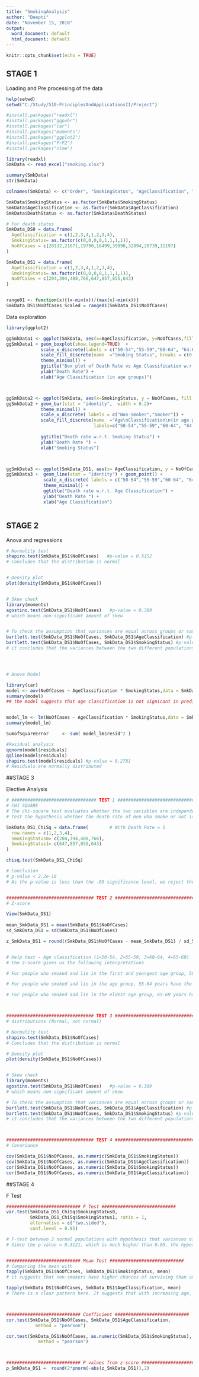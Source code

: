---
title: "SmokingAnalysis"
author: "Deepti"
date: "November 15, 2018"
output:
  word_document: default
  html_document: default
---

```{r setup, include=FALSE}
knitr::opts_chunk$set(echo = TRUE)
```

## STAGE 1

Loading and Pre processing of the data

```{r, results="hide"}

help(setwd)
setwd("C:/Study/510-PrinciplesAndApplicationsII/Project")

#install.packages("readxl")
#install.packages("ggpubr")
#install.packages("car")
#install.packages("moments")
#install.packages("ggplot2")
#install.packages("FrF2")
#install.packages("nlme")

library(readxl)
SmkData <- read_excel("smoking.xlsx")

summary(SmkData)
str(SmkData)

colnames(SmkData) <- c("Order", "SmokingStatus", "AgeClassification", "DeathStatus", "NoOfCases" )

SmkData$SmokingStatus <- as.factor(SmkData$SmokingStatus)
SmkData$AgeClassification <- as.factor(SmkData$AgeClassification)
SmkData$DeathStatus <- as.factor(SmkData$DeathStatus)

# For death status 
SmkData_DS0 = data.frame(
  AgeClassification = c(1,2,3,4,1,2,3,4),
  SmokingStatus= as.factor(c(0,0,0,0,1,1,1,1)), 
  NoOfCases = c(20132,21671,19790,16499,39990,32894,20739,11197)
)

SmkData_DS1 = data.frame(
  AgeClassification = c(1,2,3,4,1,2,3,4),
  SmokingStatus= as.factor(c(0,0,0,0,1,1,1,1)), 
  NoOfCases = c(204,394,488,766,647,857,855,643)
)


range01 <- function(x){(x-min(x))/(max(x)-min(x))}
SmkData_DS1$NoOfCases_Scaled = range01(SmkData_DS1$NoOfCases)

```


Data exploration
```{r}
library(ggplot2)

ggSmkData1 <- ggplot(SmkData, aes(x=AgeClassification, y=NoOfCases,fill = SmokingStatus))
ggSmkData1 + geom_boxplot(show.legend=TRUE)  +
             scale_x_discrete(labels = c("50-54","55-59","60-64", "64-69")) +
             scale_fill_discrete(name  ="Smoking Status", breaks = c(0,1), labels=c("Non-Smoker", "Smoker")) +
             theme_minimal() +
             ggtitle("Box plot of Death Rate vs Age Classification w.r.t. Smoking Status") +
             ylab("Death Rate") +
             xlab("Age Classification (in age groups)")



ggSmkData2 <- ggplot(SmkData, aes(x=SmokingStatus, y = NoOfCases, fill = AgeClassification) ) 
ggSmkData2 + geom_bar(stat = "identity",  width = 0.2)+ 
             theme_minimal() + 
             scale_x_discrete( labels = c("Non-Smoker","Smoker")) +
             scale_fill_discrete(name  ="Age\nClassification\n(in age groups)", breaks = c(1,2,3,4), 
                                 labels=c("50-54","55-59","60-64", "64-69")) +
            
             ggtitle("Death rate w.r.t. Smoking Status") + 
             ylab("Death Rate ") +  
             xlab("Smoking Status")



ggSmkData3 <- ggplot(SmkData_DS1, aes(x= AgeClassification, y = NoOfCases_Scaled, color = SmokingStatus, group = as.numeric(SmokingStatus))) 
ggSmkData3 +  geom_line(stat = "identity") + geom_point() +
              scale_x_discrete( labels = c("50-54","55-59","60-64", "64-69")) +
              theme_minimal() +
              ggtitle("Death rate w.r.t. Age Classification") + 
              ylab("Death Rate ") +  
              xlab("Age Classification")



```

## STAGE 2

Anova and regressions
```{r}



# Normality test
shapiro.test(SmkData_DS1$NoOfCases)   #p-value = 0.5152
# Concludes that the distribution is normal


# Density plot
plot(density(SmkData_DS1$NoOfCases))


# Skew check
library(moments)
agostino.test(SmkData_DS1$NoOfCases)   #p-value = 0.389
# which means non-significant amount of skew


# To check the assumption that variances are equal across groups or samples
bartlett.test(SmkData_DS1$NoOfCases, SmkData_DS1$AgeClassification) #p-value = 0.7865
bartlett.test(SmkData_DS1$NoOfCases, SmkData_DS1$SmokingStatus) #p-value = 0.3112
# it concludes that the variances between the two different populations do not differ significantly, good to proceed




# Anova Model

library(car)
model <- aov(NoOfCases ~ AgeClassification * SmokingStatus,data = SmkData_DS1)
summary(model)
## the model suggests that age classification is not signicant in predicting the death rate, the  


model_lm <- lm(NoOfCases ~ AgeClassification * SmokingStatus,data = SmkData_DS1)
summary(model_lm)

SumofSquareError     <- sum( model_lm$resid^2 )

#Residual analysis
qqnorm(model$residuals)
qqline(model$residuals)
shapiro.test(model$residuals) #p-value = 0.2781
# Residuals are normally distributed


```

##STAGE 3

Elective Analysis

```{r}
# ################################ TEST 1 ##########################################
# CHI SQUARE
# The chi-square test evaluates whether the two variables are independent or not
# Test the hypothesis whether the death rate of men who smoke or not is independent on their age classification at .05 significance level.

SmkData_DS1_ChiSq = data.frame(        # With Death Rate = 1
  row.names = c(1,2,3,4),
  SmokingStatus0= c(204,394,488,766), 
  SmokingStatus1= c(647,857,855,643)
)

chisq.test(SmkData_DS1_ChiSq)

# Conclusion
# p-value < 2.2e-16
# As the p-value is less than the .05 significance level, we reject the null hypothesis and conclude that death rate of men who smoke or not is dependent on their age classification


################################# TEST 2 ##########################################
# Z-score

View(SmkData_DS1)
 
mean_SmkData_DS1 = mean(SmkData_DS1$NoOfCases)
sd_SmkData_DS1 = sd(SmkData_DS1$NoOfCases)

z_SmkData_DS1 = round((SmkData_DS1$NoOfCases - mean_SmkData_DS1) / sd_SmkData_DS1, 2)


# Help text - Age classification (1=50-54, 2=55-59, 3=60-64, 4=65-69)
# the z-score gives us the following interpretations

# For people who smoked and lie in the first and youngest age group, 50-54 years have a death rate 0.17 standard deviations more than the average 

# For people who smoked and lie in the age group, 55-64 years have the highest death rate 1.08 and 1.07 standard deviations more than the average 

# For people who smoked and lie in the eldest age group, 65-69 years have the lowest death rate 0.16 standard deviations more than the average 



################################# TEST 3 ##########################################
# distributions (Normal, not normal)

# Normality test
shapiro.test(SmkData_DS1$NoOfCases) 
# Concludes that the distribution is normal

# Density plot
plot(density(SmkData_DS1$NoOfCases))


# Skew check
library(moments)
agostino.test(SmkData_DS1$NoOfCases)   #p-value = 0.389
# which means non-significant amount of skew

# To check the assumption that variances are equal across groups or samples
bartlett.test(SmkData_DS1$NoOfCases, SmkData_DS1$AgeClassification) #p-value = 0.7865
bartlett.test(SmkData_DS1$NoOfCases, SmkData_DS1$SmokingStatus) #p-value = 0.3112
# it concludes that the variances between the two different populations do not differ significantly, good to proceed



################################# TEST 4 ##########################################
# Covariance

cov(SmkData_DS1$NoOfCases, as.numeric(SmkData_DS1$SmokingStatus))
cov(SmkData_DS1$NoOfCases, as.numeric(SmkData_DS1$AgeClassification))
cor(SmkData_DS1$NoOfCases, as.numeric(SmkData_DS1$SmokingStatus))
cor(SmkData_DS1$NoOfCases, as.numeric(SmkData_DS1$AgeClassification))
```


##STAGE 4

F Test

```{r}

############################ F Test ############################
var.test(SmkData_DS1_ChiSq$SmokingStatus0, 
         SmkData_DS1_ChiSq$SmokingStatus1, ratio = 1, 
         alternative = c("two.sided"),
         conf.level = 0.95)

# F-test between 2 normal populations with hypothesis that variances of the 2 populations are equal.
# Since the p-value = 0.3121, which is much higher than 0.05, the hypothesis that the variances of x and y are equal is accepted.


############################ Mean Test ############################
# Comparing the mean with 
tapply(SmkData_DS1$NoOfCases, SmkData_DS1$SmokingStatus, mean)
# it suggests that non-smokers have higher chances of surviving than smokers

tapply(SmkData_DS1$NoOfCases, SmkData_DS1$AgeClassification, mean)
# There is a clear pattern here. It suggests that with increasing age, your chances of surviving decreasing



############################ Coefficient ############################
cor.test(SmkData_DS1$NoOfCases, SmkData_DS1$AgeClassification, 
           method = "pearson")

cor.test(SmkData_DS1$NoOfCases, as.numeric(SmkData_DS1$SmokingStatus), 
            method = "pearson")



############################ P values from z-score ############################
p_SmkData_DS1 =  round(2*pnorm(-abs(z_SmkData_DS1)),2)

```
